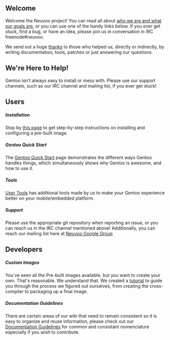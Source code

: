 == Welcome ==

Welcome the Neuvoo project! You can read all about [[About Us|who we are and what our goals are]], or you can use one of the handy links below. If you ever get stuck, find a bug, or have an idea, please join us in conversation in IRC freenode#neuvoo.

We send out a huge [[Thanks|thanks]] to those who helped us, directly or indirectly, by writing documentation, tools, patches or just answering our questions.

== We're Here to Help! ==

Gentoo isn't always easy to install or mess with. Please use our support channels, such as our IRC channel and mailing list, if you ever get stuck!

== Users ==

===== Installation =====

Stop by [[Installation|this page]] to get step-by-step instructions on installing and configuring a pre-built image.

===== Gentoo Quick Start =====

The [[Gentoo_QuickStart|Gentoo Quick Start]] page demonstrates the different ways Gentoo handles things, which simultaneously shows why Gentoo is awesome, and how to use it.

===== Tools =====

[[User Tools]] has additional tools made by us to make your Gentoo experience better on your mobile/embedded platform.

===== Support =====

Please use the appropriate git repository when reporting an issue, or you can reach us in the IRC channel mentioned above!  Additionally, you can reach our mailing list here at [http://groups.google.com/group/neuvoo Neuvoo Google Group]

== Developers ==

===== Custom Images =====

You've seen all the Pre-built images available, but you want to create your own. That's reasonable. We understand that. We created a [[Custom Image|tutorial]] to guide you through the process we figured out ourselves, from creating the cross-compiler to packaging up a final image.

===== Documentation Guidelines =====

There are certain areas of our wiki that need to remain consistent so it is easy to organize and reuse information, please check out our [[Documentation Guidelines]] for common and consistant nomenclature especially if you wish to contribute.
